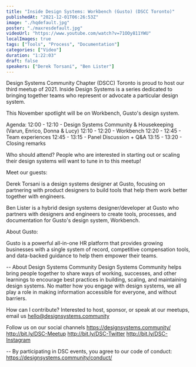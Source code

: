 ```yaml
---
title: "Inside Design Systems: Workbench (Gusto) (DSCC Toronto)"
publishedAt: "2021-12-01T06:26:53Z"
image: "./hqdefault.jpg"
poster: "./maxresdefault.jpg"
videoUrl: "https://www.youtube.com/watch?v=71OOy811YWU"
localImages: true
tags: ["Tools", "Process", "Documentation"]
categories: ["Video"]
duration: "1:22:03"
draft: false
speakers: ["Derek Torsani", "Ben Lister"]
---
```


Design Systems Community Chapter (DSCC) Toronto is proud to host our third meetup of 2021. Inside Design Systems is a series dedicated to bringing together teams who represent or advocate a particular design system.

This November spotlight will be on Workbench, Gusto's design system.

Agenda:
12:00 - 12:10 - Design Systems Community & Housekeeping (Varun, Enrico, Donna & Lucy)
12:10 - 12:20 - Workbench
12:20 - 12:45 - Team experiences
12:45 - 13:15 - Panel Discussion + Q&A
13:15 - 13:20 - Closing remarks

Who should attend?
People who are interested in starting out or scaling their design systems will want to tune in to this meetup!

Meet our guests:

Derek Torsani is a design systems designer at Gusto, focusing on partnering with product designers to build tools that help them work better together with engineers.

Ben Lister is a hybrid design systems designer/developer at Gusto who partners with designers and engineers to create tools, processes, and documentation for Gusto's design system, Workbench.

About Gusto:

Gusto is a powerful all-in-one HR platform that provides growing businesses with a single system of record, competitive compensation tools, and data-backed guidance to help them empower their teams.

--
About Design Systems Community
Design Systems Community helps bring people together to share ways of working, successes, and other learnings to encourage best practices in building, scaling, and maintaining design systems. No matter how you engage with design systems, we all play a role in making information accessible for everyone, and without barriers.

How can I contribute?
Interested to host, sponsor, or speak at our meetups, email us hello@designsystems.community

Follow us on our social channels
https://designsystems.community/
http://bit.ly/DSC-Meetup
http://bit.ly/DSC-Twitter
http://bit.ly/DSC-Instagram

--
By participating in DSC events, you agree to our code of conduct: https://designsystems.community/conduct/
